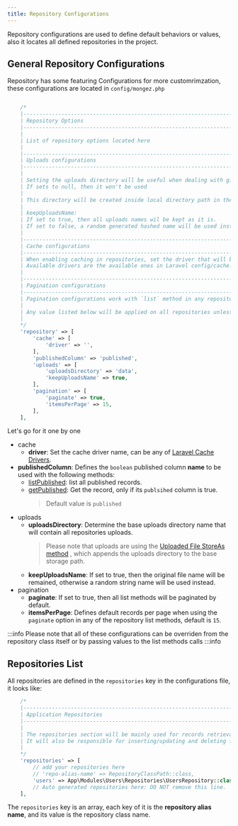 ```yaml
---
title: Repository Configurations
---
```


Repository configurations are used to define default behaviors or values, also it locates all defined repositories in the project.

## General Repository Configurations

Repository has some featuring Configurations for more customrimzation, these configurations are located in `config/mongez.php`

```php title="config/mongez.php"

    /*
    |--------------------------------------------------------------------------
    | Repository Options
    |--------------------------------------------------------------------------
    |
    | List of repository options located here
    |
    |--------------------------------------------------------------------------
    | Uploads configurations
    |--------------------------------------------------------------------------
    |
    | Setting the uploads directory will be useful when dealing with git repositories to be ignored.
    | If sets to null, then it won't be used
    |
    | This directory will be created inside local directory path in the `config/filesystem.php`
    |
    | keepUploadsName:
    | If set to true, then all uploads names wil be kept as it is.
    | If set to false, a random generated hashed name will be used instead.
    |
    |--------------------------------------------------------------------------
    | Cache configurations
    |--------------------------------------------------------------------------
    | When enabling caching in repositories, set the driver that will be used
    | Available drivers are the available ones in Laravel config/cache.php drivers list
    |
    |--------------------------------------------------------------------------
    | Pagination configurations
    |--------------------------------------------------------------------------
    | Pagination configurations work with `list` method in any repository.
    |
    | Any value listed below will be applied on all repositories unless repository/method-call override.
    |
    */
    'repository' => [
        'cache' => [
            'driver' => '',
        ],
        'publishedColumn' => 'published',
        'uploads' => [
            'uploadsDirectory' => 'data',
            'keepUploadsName' => true,
        ],
        'pagination' => [
            'paginate' => true,
            'itemsPerPage' => 15,
        ],
    ],
```

Let's go for it one by one

- cache
  - **driver**: Set the cache driver name, can be any of [Laravel Cache Drivers](https://laravel.com/docs/master/cache).
- **publishedColumn**: Defines the `boolean` published column **name** to be used with the following methods:
  - [listPublished](./base-manager#listPublished): list all published records.
  - [getPublished](./base-manager#getPublished): Get the record, only if its `publsihed` column is true.
    > Default value is `published`
- uploads
  - **uploadsDirectory**: Determine the base uploads directory name that will contain all repositories uploads.
    > Please note that uploads are using the [Uploaded File StoreAs method](https://laravel.com/docs/8.x/filesystem#specifying-a-file-name) , which appends the uploads directory to the base storage path.
  - **keepUploadsName**: If set to true, then the original file name will be remained, otherwise a random string name will be used instead.
- pagination
  - **paginate**: If set to true, then all list methods will be paginated by default.
  - **itemsPerPage**: Defines default records per page when using the `paginate` option in any of the repository list methods, default is `15`.

:::info
Please note that all of these configurations can be overriden from the repository class itself or by passing values to the list methods calls
:::info

## Repositories List

All repositories are defined in the `repositories` key in the configurations file, it looks like:

```php title="config/mongez.php"
    /*
    |--------------------------------------------------------------------------
    | Application Repositories
    |--------------------------------------------------------------------------
    |
    | The repositories section will be mainly used for records retrieval... fetching records from database
    | It will also be responsible for inserting/updating and deleting from database
    |
    */
    'repositories' => [
        // add your repositories here
        // 'repo-alias-name' => RepositoryClassPath::class,
        'users' => App\Modules\Users\Repositories\UsersRepository::class,
        // Auto generated repositories here: DO NOT remove this line.
    ],
```

The `repositories` key is an array, each key of it is the **repository alias name**, and its value is the repository class name.
